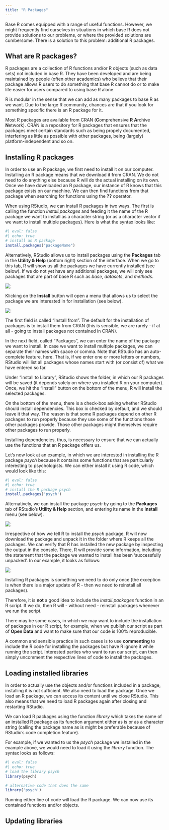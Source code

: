 ```yaml
---
title: "R Packages"
---
```


Base R comes equipped with a range of useful functions. However, we might frequently find ourselves in situations in which base R does not provide solutions to our problems, or where the provided solutions are cumbersome. There is a solution to this problem: additional R packages.


## What are R packages?

R packages are a collection of R functions and/or R objects (such as data sets) not included in base R. They have been developed and are being maintained by people (often other academics) who believe that their package allows R users to do something that base R cannot do or to make life easier for users compared to using base R alone.

R is modular in the sense that we can add as many packages to base R as we want. Due to the large R community, chances are that if you look for something specific there is an R package for it. 

Most R packages are  available from CRAN (**C**omprehensive **R** **A**rchive **N**etwork). CRAN is a repository for R packages that ensures that the packages meet certain standards such as being propely documented, interfering as little as possible with other packages, being (largely) platform-independent and so on.


## Installing R packages

In order to use an R package, we first need to install it on our computer. Installing an R package means that we download it from CRAN. We do not need to do anything else because R will do the actual installing on its own. Once we have downloaded an R package, our instance of R knows that this package exists on our machine. We can then find functions from that package when searching for functions using the **??** operator.

When using RStudio, we can install R packages in two ways. The first is calling the function *install.packages* and feeding it the name of the R package we want to install as a character string (or as a character vector if we want to install multiple packages). Here is what the syntax looks like:

```r
#| eval: false
#| echo: true
# install an R package
install.packages("packageName")
```

Alternatively, RStudio allows us to install packages using the **Packages** tab in the **Utility & Help** (bottom right) section of the interface. When we go to this tab, R will show us all the packages we have currently installed (see below). If we do not yet have any additional packages, we will only see packages that are part of base R such as *base*, *datasets*, and *methods*.

![](images/working/packages1.png)

Klicking on the **Install** button will open a menu that allows us to select the package we are interested in for installation (see below).

![](images/working/packages2.png)

The first field is called "Install from". The default for the installation of packages is to install them from CRAN (this is sensible, we are rarely - if at all - going to install packages not contained in CRAN). 

In the next field, called "Packages", we can enter the name of the package we want to install. In case we want to install multiple packages, we can separate their names with space or comma. Note that RStudio has an auto-complete feature, here. That is, if we enter one or more letters or numbers, RStudio will list all packages whose names start with (or consist of) what we have entered so far.

Under "Install to Library", RStudio shows the folder, in which our R packages will be saved (it depends solely on where you installed R on your computer). Once, we hit the "Install" button on the bottom of the menu, R will install the selected packages.

:::{.alert .alert-info}
On the bottom of the menu, there is a check-box asking whether RStudio should install dependencies. This box ix checked by default, and we should leave it that way. The reason is that some R packages depend on other R packages to run properly because they use some of the functions those other packages provide. Those other packages might themselves require other packages to run properly.

Installing dependencies, thus, is necessary to ensure that we can actually use the functions that an R package offers us.
:::

Let's now look at an example, in which we are interested in installing the R package *psych* because it contains some functions that are particularly interesting to psychologists. We can either install it using R code, which would look like this:

```r
#| eval: false
#| echo: true
# install the R package psych
install.packages('psych')
```
Alternatively, we can install the package *psych* by going to the **Packages** tab of RStudio's **Utility & Help** section, and entering its name in the **Install** menu (see below).

![](images/working/packages3.png)

Irrespective of how we tell R to install the *psych* package, R will now download the package and unpack it in the folder where R keeps all the packages. We can verify that R has installed the new package by inspecting the output in the console. There, R will provide some information, including the statement that the package we wanted to install has been 'successfully unpacked'. In our example, it looks as follows:

![](images/working/packages4.png)

:::{.alert .alert-danger}
Installing R packages is something we need to do only once (the exception is when there is a major update of R - then we need to reinstall all packages).

Therefore, it is **not** a good idea to include the *install.packages* function in an R script. If we do, then R will - without need - reinstall packages whenever we run the script.

There may be some cases, in which we may want to include the installation of packages in our R script, for example, when we publish our script as part of **Open Data** and want to make sure that our code is 100% reproducible.

A common and sensible practice in such cases is to use **commenting** to include the R code for installing the packages but have R ignore it while running the script. Interested parties who want to run our script, can then simply uncomment the respective lines of code to install the packages.
:::


## Loading installed libraries

In order to actually use the objects and/or functions included in a package, installing it is not sufficient. We also need to load the package. Once we load an R package, we can access its content until we close RStudio. This also means that we need to load R packages again after closing and restarting RStudio. 

We can load R packages using the function *library* which takes the name of an installed R package as its function argument either as is or as a character string (calling the package name as is might be preferable because of RStudio's code completion feature).

For example, if we wanted to us the *psych* package we installed in the example above, we would need to load it using the *library* function. The syntax looks as follows:

```r
#| eval: false
#| echo: true
# load the library psych
library(psych)

# alternative code that does the same
library('psych')
```

Running either line of code will load the R package. We can now use its contained functions and/or objects.


## Updating libraries



